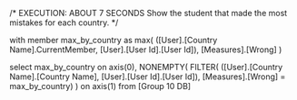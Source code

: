 /*
EXECUTION: ABOUT 7 SECONDS
Show the student that made the most mistakes for each country.
*/

with member max_by_country as 
                    max( ([User].[Country Name].CurrentMember, 
                          [User].[User Id].[User Id]),
                          [Measures].[Wrong] )

select max_by_country on axis(0),
NONEMPTY( FILTER( ([User].[Country Name].[Country Name],
                   [User].[User Id].[User Id]),
                   [Measures].[Wrong] = max_by_country) ) on axis(1)
from [Group 10 DB]